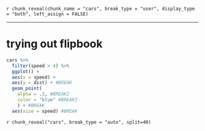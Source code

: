 



`r chunk_reveal(chunk_name = "cars", break_type = "user", display_type = "both", left_assign = FALSE)`

---


# trying out flipbook

```r
cars %>%
  filter(speed > 4) %>%
  ggplot() +
  aes(x = speed) +
  aes(y = dist) + #BREAK
  geom_point(
    alpha = .3, #BREAK2
    color = "blue" #BREAK3
    ) + #BREAK
  aes(size = speed) #BREAK
```



`r chunk_reveal("cars", break_type = "auto", split=40)`